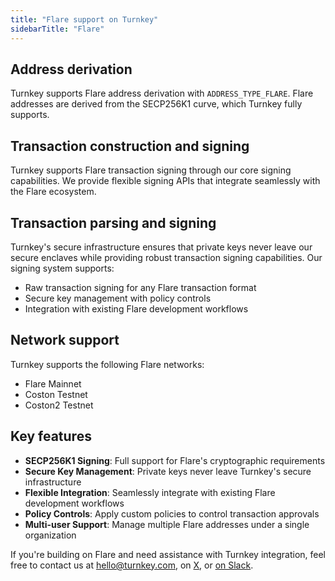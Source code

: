 ```yaml
---
title: "Flare support on Turnkey"
sidebarTitle: "Flare"
---
```


## Address derivation

Turnkey supports Flare address derivation with `ADDRESS_TYPE_FLARE`. Flare addresses are derived from the SECP256K1 curve, which Turnkey fully supports.

## Transaction construction and signing

Turnkey supports Flare transaction signing through our core signing capabilities. We provide flexible signing APIs that integrate seamlessly with the Flare ecosystem.

## Transaction parsing and signing

Turnkey's secure infrastructure ensures that private keys never leave our secure enclaves while providing robust transaction signing capabilities. Our signing system supports:

- Raw transaction signing for any Flare transaction format
- Secure key management with policy controls
- Integration with existing Flare development workflows

## Network support

Turnkey supports the following Flare networks:

- Flare Mainnet
- Coston Testnet
- Coston2 Testnet

## Key features

- **SECP256K1 Signing**: Full support for Flare's cryptographic requirements
- **Secure Key Management**: Private keys never leave Turnkey's secure infrastructure
- **Flexible Integration**: Seamlessly integrate with existing Flare development workflows
- **Policy Controls**: Apply custom policies to control transaction approvals
- **Multi-user Support**: Manage multiple Flare addresses under a single organization

If you're building on Flare and need assistance with Turnkey integration, feel free to contact us at [hello@turnkey.com](mailto:hello@turnkey.com), on [X](https://x.com/turnkeyhq/), or [on Slack](https://join.slack.com/t/clubturnkey/shared_invite/zt-31v4yhgw6-PwBzyNsWCCBTk2xft3EoHQ).
